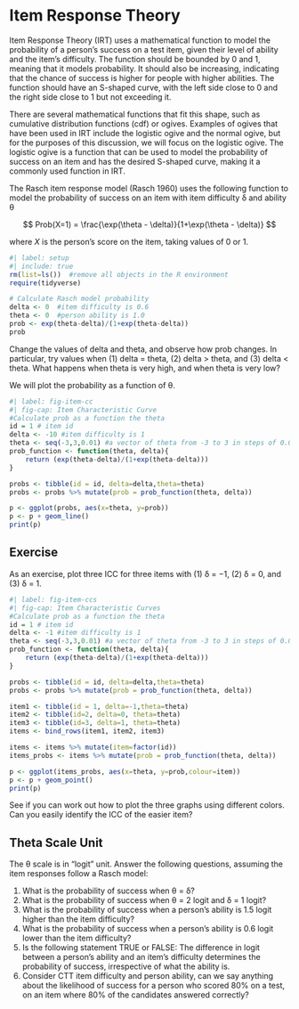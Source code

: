 # Item Response Theory

Item Response Theory (IRT) uses a mathematical function to model the probability of a person's success on a test item, given their level of ability and the item's difficulty. The function should be bounded by 0 and 1, meaning that it models probability. It should also be increasing, indicating that the chance of success is higher for people with higher abilities. The function should have an S-shaped curve, with the left side close to 0 and the right side close to 1 but not exceeding it.

There are several mathematical functions that fit this shape, such as cumulative distribution functions (cdf) or ogives. Examples of ogives that have been used in IRT include the logistic ogive and the normal ogive, but for the purposes of this discussion, we will focus on the logistic ogive. The logistic ogive is a function that can be used to model the probability of success on an item and has the desired S-shaped curve, making it a commonly used function in IRT.

The Rasch item response model (Rasch 1960) uses the following function to model the probability of success on an item with item difficulty δ and ability θ

$$
Prob(X=1) = \frac{\exp(\theta - \delta)}{1+\exp(\theta - \delta)}
$$

where *X* is the person’s score on the item, taking values of 0 or 1.

```r
#| label: setup
#| include: true
rm(list=ls())  #remove all objects in the R environment
require(tidyverse)
```

```r
# Calculate Rasch model probability
delta <- 0  #item difficulty is 0.6
theta <- 0  #person ability is 1.0
prob <- exp(theta-delta)/(1+exp(theta-delta))
prob
```

Change the values of delta and theta, and observe how prob changes. In particular, try values when (1) delta = theta, (2) delta > theta, and (3) delta < theta. What happens when theta is very high, and when theta is very low?

We will plot the probability as a function of θ.

```r
#| label: fig-item-cc
#| fig-cap: Item Characteristic Curve
#Calculate prob as a function the theta
id = 1 # item id
delta <- -10 #item difficulty is 1
theta <- seq(-3,3,0.01) #a vector of theta from -3 to 3 in steps of 0.01
prob_function <- function(theta, delta){
    return (exp(theta-delta)/(1+exp(theta-delta)))
}

probs <- tibble(id = id, delta=delta,theta=theta)
probs <- probs %>% mutate(prob = prob_function(theta, delta))

p <- ggplot(probs, aes(x=theta, y=prob))
p <- p + geom_line()
print(p)

```

## Exercise
As an exercise, plot three ICC for three items with (1) δ = −1, (2) δ = 0, and (3) δ = 1.

```r
#| label: fig-item-ccs
#| fig-cap: Item Characteristic Curves
#Calculate prob as a function the theta
id = 1 # item id
delta <- -1 #item difficulty is 1
theta <- seq(-3,3,0.01) #a vector of theta from -3 to 3 in steps of 0.01
prob_function <- function(theta, delta){
    return (exp(theta-delta)/(1+exp(theta-delta)))
}

probs <- tibble(id = id, delta=delta,theta=theta)
probs <- probs %>% mutate(prob = prob_function(theta, delta))

item1 <- tibble(id = 1, delta=-1,theta=theta)
item2 <- tibble(id=2, delta=0, theta=theta)
item3 <- tibble(id=3, delta=1, theta=theta)
items <- bind_rows(item1, item2, item3)

items <- items %>% mutate(item=factor(id))
items_probs <- items %>% mutate(prob = prob_function(theta, delta))

p <- ggplot(items_probs, aes(x=theta, y=prob,colour=item))
p <- p + geom_point()
print(p)

```

See if you can work out how to plot the three graphs using different colors. Can you easily identify the ICC of the easier item?

## Theta Scale Unit
The θ scale is in “logit” unit. Answer the following questions, assuming the item responses follow a Rasch model:

1. What is the probability of success when θ = δ?
2. What is the probability of success when θ = 2 logit and δ = 1 logit?
3. What is the probability of success when a person’s ability is 1.5 logit higher than the item difficulty?
4. What is the probability of success when a person’s ability is 0.6 logit lower than the item difficulty?
5. Is the following statement TRUE or FALSE: The difference in logit between a person’s ability and an item’s difficulty determines the probability of success, irrespective of what the ability is.
6. Consider CTT item difficulty and person ability, can we say anything about the likelihood of success for a person who scored 80% on a test, on an item where 80% of the candidates answered correctly?

